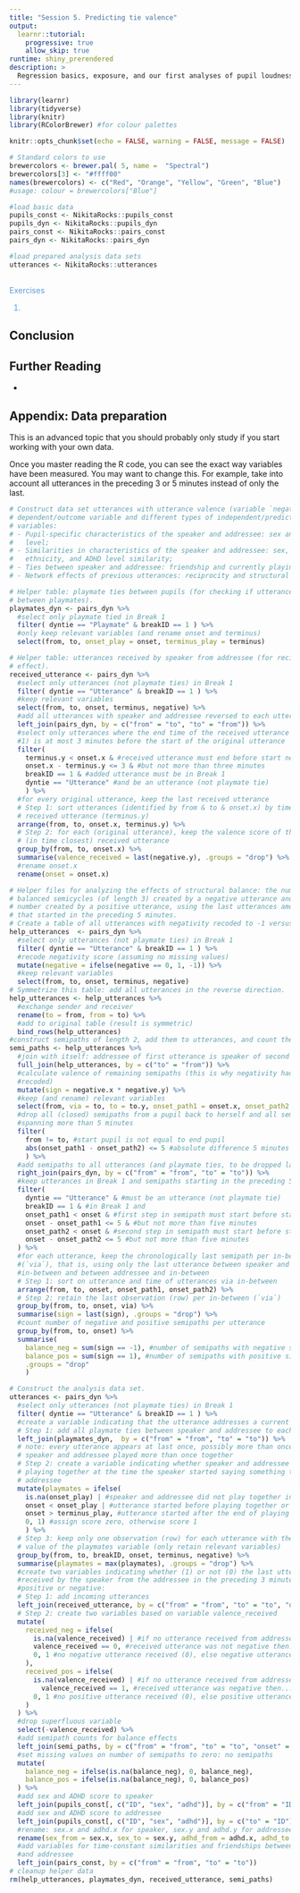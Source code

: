 ```yaml
---
title: "Session 5. Predicting tie valence"
output: 
  learnr::tutorial:
    progressive: true
    allow_skip: true
runtime: shiny_prerendered
description: >
  Regression basics, exposure, and our first analyses of pupil loudness.
---
```


```r
library(learnr)
library(tidyverse)
library(knitr)
library(RColorBrewer) #for colour palettes

knitr::opts_chunk$set(echo = FALSE, warning = FALSE, message = FALSE)

# Standard colors to use
brewercolors <- brewer.pal( 5, name =  "Spectral")
brewercolors[3] <- "#ffff00"
names(brewercolors) <- c("Red", "Orange", "Yellow", "Green", "Blue")
#usage: colour = brewercolors["Blue"]

#load basic data
pupils_const <- NikitaRocks::pupils_const
pupils_dyn <- NikitaRocks::pupils_dyn
pairs_const <- NikitaRocks::pairs_const
pairs_dyn <- NikitaRocks::pairs_dyn

#load prepared analysis data sets
utterances <- NikitaRocks::utterances
```

<!-- Define programming tip style -->
<style>
.tip {
  background-color: #f5f5f5;
}
</style>

<!-- Define question style -->
<style>
.question {
  color: #5A9DDB;
}
</style>


## <INTRO>


<div class="question">
Exercises

1. 
</div>

## Conclusion



## Further Reading

- 

## Appendix: Data preparation

This is an advanced topic that you should probably only study if you start working with your own data.

Once you master reading the R code, you can see the exact way variables have been measured. You may want to change this. For example, take into account all utterances in the preceding 3 or 5 minutes instead of only the last.

```r
# Construct data set utterances with utterance valence (variable `negative`) as
# dependent/outcome variable and different types of independent/predictor
# variables:
# - Pupil-specific characteristics of the speaker and addressee: sex and ADHD
#   level;
# - Similarities in characteristics of the speaker and addressee: sex,
#   ethnicity, and ADHD level similarity;
# - Ties between speaker and addressee: friendship and currently playing together.
# - Network effects of previous utterances: reciprocity and structural balance.

# Helper table: playmate ties between pupils (for checking if utterance is
# between playmates).
playmates_dyn <- pairs_dyn %>%
  #select only playmate tied in Break 1
  filter( dyntie == "Playmate" & breakID == 1 ) %>%
  #only keep relevant variables (and rename onset and terminus)
  select(from, to, onset_play = onset, terminus_play = terminus)

# Helper table: utterances received by speaker from addressee (for reciprocity
# effect).
received_utterance <- pairs_dyn %>%
  #select only utterances (not playmate ties) in Break 1
  filter( dyntie == "Utterance" & breakID == 1 ) %>%
  #keep relevant variables
  select(from, to, onset, terminus, negative) %>%
  #add all utterances with speaker and addressee reversed to each utterance
  left_join(pairs_dyn, by = c("from" = "to", "to" = "from")) %>%
  #select only utterances where the end time of the received utterance (in Break
  #1) is at most 3 minutes before the start of the original utterance
  filter(
    terminus.y < onset.x & #received utterance must end before start new utterance
    onset.x - terminus.y <= 3 & #but not more than three minutes
    breakID == 1 & #added utterance must be in Break 1
    dyntie == "Utterance" #and be an utterance (not playmate tie)
    ) %>%
  #for every original utterance, keep the last received utterance
  # Step 1: sort utterances (identified by from & to & onset.x) by time of
  # received utterance (terminus.y)
  arrange(from, to, onset.x, terminus.y) %>%
  # Step 2: for each (original utterance), keep the valence score of the last
  # (in time closest) received utterance
  group_by(from, to, onset.x) %>%
  summarise(valence_received = last(negative.y), .groups = "drop") %>%
  #rename onset.x
  rename(onset = onset.x)

# Helper files for analyzing the effects of structural balance: the number of
# balanced semicycles (of length 3) created by a negative utterance and the
# number created by a positive utterance, using the last utterances among pupils
# that started in the preceding 5 minutes.
# Create a table of all utterances with negativity recoded to -1 versus +1.
help_utterances  <- pairs_dyn %>%
  #select only utterances (not playmate ties) in Break 1
  filter( dyntie == "Utterance" & breakID == 1 ) %>%
  #recode negativity score (assuming no missing values)
  mutate(negative = ifelse(negative == 0, 1, -1)) %>%
  #keep relevant variables
  select(from, to, onset, terminus, negative)
# Symmetrize this table: add all utterances in the reverse direction.
help_utterances <- help_utterances %>%
  #exchange sender and receiver
  rename(to = from, from = to) %>%
  #add to original table (result is symmetric)
  bind_rows(help_utterances)
#construct semipaths of length 2, add them to utterances, and count them
semi_paths <- help_utterances %>%
  #join with itself: addressee of first utterance is speaker of second utterance
  full_join(help_utterances, by = c("to" = "from")) %>%
  #calculate valence of remaining semipaths (this is why negativity had to be
  #recoded)
  mutate(sign = negative.x * negative.y) %>%
  #keep (and rename) relevant variables
  select(from, via = to, to = to.y, onset_path1 = onset.x, onset_path2 = onset.y, sign) %>%
  #drop all (closed) semipaths from a pupil back to herself and all semipaths
  #spanning more than 5 minutes
  filter(
    from != to, #start pupil is not equal to end pupil
    abs(onset_path1 - onset_path2) <= 5 #absolute difference 5 minutes or less
    ) %>%
  #add semipaths to all utterances (and playmate ties, to be dropped later)
  right_join(pairs_dyn, by = c("from" = "from", "to" = "to")) %>%
  #keep utterances in Break 1 and semipaths starting in the preceding 5 minutes
  filter(
    dyntie == "Utterance" & #must be an utterance (not playmate tie)
    breakID == 1 & #in Break 1 and
    onset_path1 < onset & #first step in semipath must start before start new utterance
    onset - onset_path1 <= 5 & #but not more than five minutes
    onset_path2 < onset & #second step in semipath must start before start new utterance
    onset - onset_path2 <= 5 #but not more than five minutes
  ) %>%
  #for each utterance, keep the chronologically last semipath per in-between
  #(`via`), that is, using only the last utterance between speaker and
  #in-between and between addressee and in-between
  # Step 1: sort on utterance and time of utterances via in-between
  arrange(from, to, onset, onset_path1, onset_path2) %>%
  # Step 2: retain the last observation (row) per in-between (`via`)
  group_by(from, to, onset, via) %>%
  summarise(sign = last(sign), .groups = "drop") %>%
  #count number of negative and positive semipaths per utterance
  group_by(from, to, onset) %>%
  summarise(
    balance_neg = sum(sign == -1), #number of semipaths with negative sign
    balance_pos = sum(sign == 1), #number of semipaths with positive sign
    .groups = "drop"
    )

# Construct the analysis data set.
utterances <- pairs_dyn %>%
  #select only utterances (not playmate ties) in Break 1
  filter( dyntie == "Utterance" & breakID == 1 ) %>%
  #create a variable indicating that the utterance addresses a current playmate:
  # Step 1: add all playmate ties between speaker and addressee to each utterance
  left_join(playmates_dyn,  by = c("from" = "from", "to" = "to")) %>%
  # note: every utterance appears at last once, possibly more than once if
  # speaker and addressee played more than once together
  # Step 2: create a variable indicating whether speaker and addressee were
  # playing together at the time the speaker started saying something to
  # addressee
  mutate(playmates = ifelse(
    is.na(onset_play) | #speaker and addressee did not play together in Break 1 or...
    onset < onset_play | #utterance started before playing together or ...
    onset > terminus_play, #utterance started after the end of playing together then ...
    0, 1) #assign score zero, otherwise score 1
    ) %>%
  # Step 3: keep only one observation (row) for each utterance with the highest
  # value of the playmates variable (only retain relevant variables)
  group_by(from, to, breakID, onset, terminus, negative) %>%
  summarise(playmates = max(playmates), .groups = "drop") %>%
  #create two variables indicating whether (1) or not (0) the last utterance
  #received by the speaker from the addressee in the preceding 3 minutes was
  #positive or negative:
  # Step 1: add incoming utterances
  left_join(received_utterance, by = c("from" = "from", "to" = "to", "onset" = "onset")) %>%
  # Step 2: create two variables based on variable valence_received
  mutate(
    received_neg = ifelse(
      is.na(valence_received) | #if no utterance received from addressee or...
      valence_received == 0, #received utterance was not negative then...
      0, 1 #no negative utterance received (0), else negative utterance received (1)
    ),
    received_pos = ifelse(
      is.na(valence_received) | #if no utterance received from addressee or...
        valence_received == 1, #received utterance was negative then...
      0, 1 #no positive utterance received (0), else positive utterance received (1)
    )
  ) %>%
  #drop superfluous variable
  select(-valence_received) %>%
  #add semipath counts for balance effects
  left_join(semi_paths, by = c("from" = "from", "to" = "to", "onset" = "onset")) %>%
  #set missing values on number of semipaths to zero: no semipaths
  mutate(
    balance_neg = ifelse(is.na(balance_neg), 0, balance_neg),
    balance_pos = ifelse(is.na(balance_neg), 0, balance_pos)
  ) %>%
  #add sex and ADHD score to speaker
  left_join(pupils_const[, c("ID", "sex", "adhd")], by = c("from" = "ID")) %>%
  #add sex and ADHD score to addressee
  left_join(pupils_const[, c("ID", "sex", "adhd")], by = c("to" = "ID")) %>%
  #rename: sex.x and adhd.x for speaker, sex.y and adhd.y for addressee
  rename(sex_from = sex.x, sex_to = sex.y, adhd_from = adhd.x, adhd_to = adhd.y) %>%
  #add variables for time-constant similarities and friendships between speaker
  #and addressee
  left_join(pairs_const, by = c("from" = "from", "to" = "to"))
# cleanup helper data
rm(help_utterances, playmates_dyn, received_utterance, semi_paths)

```
